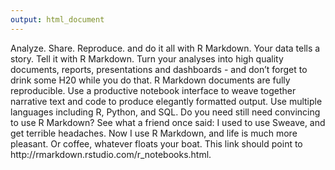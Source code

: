 ```yaml
---
output: html_document
---
```


Analyze. Share. Reproduce. and do it all with R Markdown. Your data tells a story. Tell it with R Markdown. Turn your analyses into high quality documents, reports, presentations and dashboards - and don't forget to drink some H20 while you do that. R Markdown documents are fully reproducible. Use a productive notebook interface to weave together narrative text and code to produce elegantly formatted output. Use multiple languages including R, Python, and SQL. Do you need still need convincing to use R Markdown? See what a friend once said: I used to use Sweave, and get terrible headaches. Now I use R Markdown, and life is much more pleasant. Or coffee, whatever floats your boat. This link should point to http://rmarkdown.rstudio.com/r_notebooks.html.